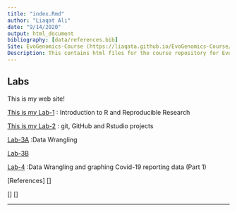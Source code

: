 ```yaml
---
title: "index.Rmd"
author: "Liaqat Ali"
date: "9/14/2020"
output: html_document
bibliography: [data/references.bib]
Site: EvoGenomics-Course (https://liaqata.github.io/EvoGenomics-Course/)
Description: This contains html files for the course repository for Evolutionarey Genomics and Bioinformatics
---
```


## Labs 
This is my web site!

  [This is my Lab-1](Lab_1.html) : Introduction to R and Reproducible Research
  
  [This is my Lab-2](Lab_2.html) : git, GitHub and Rstudio projects
  
  [Lab-3A](Lab-3A.Liaqat.html)   :Data Wrangling
                                 
  [Lab-3B](Lab-3B.html)
  
  [Lab-4](Lab_4.html)           :Data Wrangling and graphing Covid-19 reporting                                  data (Part 1)
  
  
 
 
 
 
  [References]
  []
  
  
  
  
  
   
   

[]
[]




---
